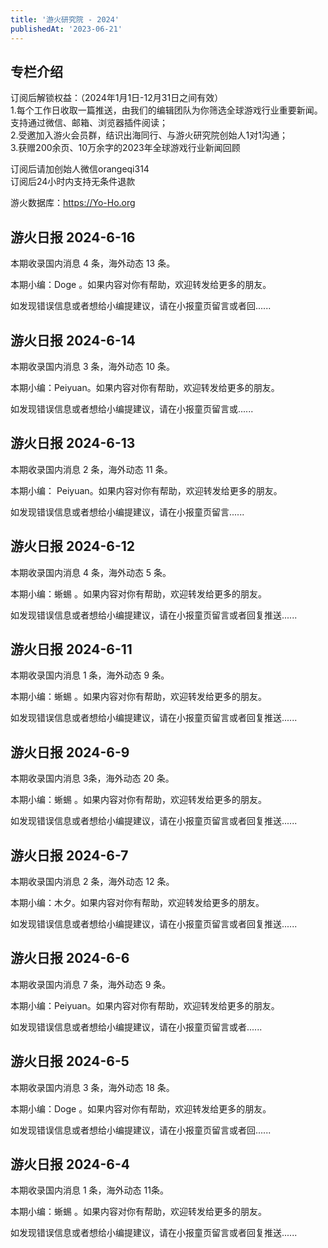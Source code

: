 ```yaml
---
title: '游火研究院 - 2024'
publishedAt: '2023-06-21'
---
```


## 专栏介绍

订阅后解锁权益：（2024年1月1日-12月31日之间有效）  
1.每个工作日收取一篇推送，由我们的编辑团队为你筛选全球游戏行业重要新闻。支持通过微信、邮箱、浏览器插件阅读；  
2.受邀加入游火会员群，结识出海同行、与游火研究院创始人1对1沟通；  
3.获赠200余页、10万余字的2023年全球游戏行业新闻回顾  
  
订阅后请加创始人微信orangeqi314  
订阅后24小时内支持无条件退款  
  
游火数据库：https://Yo-Ho.org

## 游火日报 2024-6-16
本期收录国内消息 4 条，海外动态 13 条。

本期小编：Doge 。如果内容对你有帮助，欢迎转发给更多的朋友。

如发现错误信息或者想给小编提建议，请在小报童页留言或者回......

## 游火日报 2024-6-14
本期收录国内消息 3 条，海外动态 10 条。

本期小编：Peiyuan。如果内容对你有帮助，欢迎转发给更多的朋友。

如发现错误信息或者想给小编提建议，请在小报童页留言或......

## 游火日报 2024-6-13
本期收录国内消息 2 条，海外动态 11 条。

本期小编： Peiyuan。如果内容对你有帮助，欢迎转发给更多的朋友。

如发现错误信息或者想给小编提建议，请在小报童页留言......

## 游火日报 2024-6-12
本期收录国内消息 4 条，海外动态 5 条。

本期小编：蜥蜴 。如果内容对你有帮助，欢迎转发给更多的朋友。

如发现错误信息或者想给小编提建议，请在小报童页留言或者回复推送......

## 游火日报 2024-6-11
本期收录国内消息 1 条，海外动态 9 条。

本期小编：蜥蜴 。如果内容对你有帮助，欢迎转发给更多的朋友。

如发现错误信息或者想给小编提建议，请在小报童页留言或者回复推送......

## 游火日报 2024-6-9
本期收录国内消息 3条，海外动态 20 条。

本期小编：蜥蜴 。如果内容对你有帮助，欢迎转发给更多的朋友。

如发现错误信息或者想给小编提建议，请在小报童页留言或者回复推送......

## 游火日报 2024-6-7
本期收录国内消息 2 条，海外动态 12 条。

本期小编：木夕。如果内容对你有帮助，欢迎转发给更多的朋友。

如发现错误信息或者想给小编提建议，请在小报童页留言或者回复推送......

## 游火日报 2024-6-6
本期收录国内消息 7 条，海外动态 9 条。

本期小编：Peiyuan。如果内容对你有帮助，欢迎转发给更多的朋友。

如发现错误信息或者想给小编提建议，请在小报童页留言或者......

## 游火日报 2024-6-5
本期收录国内消息 3 条，海外动态 18 条。

本期小编：Doge 。如果内容对你有帮助，欢迎转发给更多的朋友。

如发现错误信息或者想给小编提建议，请在小报童页留言或者回......

## 游火日报 2024-6-4
本期收录国内消息 1 条，海外动态 11条。

本期小编：蜥蜴 。如果内容对你有帮助，欢迎转发给更多的朋友。

如发现错误信息或者想给小编提建议，请在小报童页留言或者回复推送......

